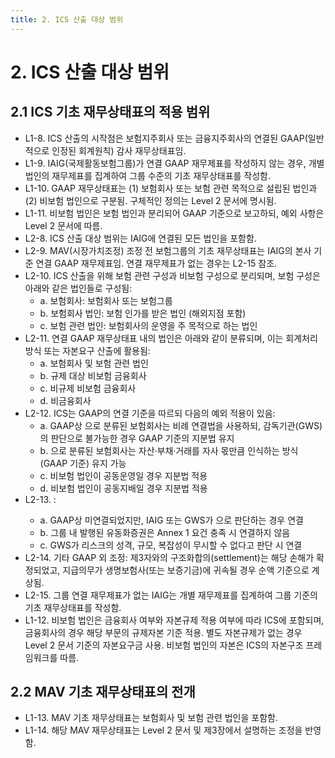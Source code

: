 ```yaml
---
title: 2. ICS 산출 대상 범위
---
```

# 2. ICS 산출 대상 범위

## 2.1 ICS 기초 재무상태표의 적용 범위

- L1-8. ICS 산출의 시작점은 보험지주회사 또는 금융지주회사의 연결된 GAAP(일반적으로 인정된 회계원칙) 감사 재무상태표임.
- L1-9. IAIG(국제활동보험그룹)가 연결 GAAP 재무제표를 작성하지 않는 경우, 개별 법인의 재무제표를 집계하여 그룹 수준의 기초 재무상태표를 작성함.
- L1-10. GAAP 재무상태표는 (1) 보험회사 또는 보험 관련 목적으로 설립된 법인과 (2) 비보험 법인으로 구분됨. 구체적인 정의는 Level 2 문서에 명시됨.
- L1-11. 비보험 법인은 보험 법인과 분리되어 GAAP 기준으로 보고하되, 예외 사항은 Level 2 문서에 따름.
- L2-8. ICS 산출 대상 범위는 IAIG에 연결된 모든 법인을 포함함.
- L2-9. MAV(시장가치조정) 조정 전 보험그룹의 기초 재무상태표는 IAIG의 본사 기준 연결 GAAP 재무제표임. 연결 재무제표가 없는 경우는 L2-15 참조.
- L2-10. ICS 산출을 위해 보험 관련 구성과 비보험 구성으로 분리되며, 보험 구성은 아래와 같은 법인들로 구성됨:
    - a. 보험회사: 보험회사 또는 보험그룹
    - b. 보험회사 법인: 보험 인가를 받은 법인 (해외지점 포함)
    - c. 보험 관련 법인: 보험회사의 운영을 주 목적으로 하는 법인
- L2-11. 연결 GAAP 재무상태표 내의 법인은 아래와 같이 분류되며, 이는 회계처리 방식 또는 자본요구 산출에 활용됨:
    - a. 보험회사 및 보험 관련 법인
    - b. 규제 대상 비보험 금융회사
    - c. 비규제 비보험 금융회사
    - d. 비금융회사
- L2-12. ICS는 GAAP의 연결 기준을 따르되 다음의 예외 적용이 있음:
    - a. GAAP상 <GTooltip label="공동기업(joint ventures)" desc="공동기업은 공동지배 당사자들이 그 계약에서 발생하는 순자산에 대한 권리를 가지는 공동계약"/>으로 분류된 보험회사는 비례 연결법을 사용하되, 감독기관(GWS)의 판단으로 불가능한 경우 GAAP 기준의 지분법 유지
    - b. <GTooltip label="공동운영(joint operations)" desc="공동운영은 공동지배 당사자들이 그 계약에 관련된 자산에 대한 권리와 부채에 대한 의무를 가지는 공동계약"/> 으로 분류된 보험회사는 자산·부채·거래를 자사 몫만큼 인식하는 방식(GAAP 기준) 유지 가능
    - c. 비보험 법인이 공동운영일 경우 지분법 적용
    - d. 비보험 법인이 공동지배일 경우 지분법 적용
- L2-13. <GTooltip label="의결권 없는 지분 법인(non-voting interest entities)" desc="의결권 미보유 지분법인은 지배력 판단 시 의결권 또는 유사한 권리가 주요 요소가 아닌 법인. 일반적으로 자본금이 거의 없거나 존재하지 않으며 특정 목적을 위해 설계됨 (예: 특수목적회사, 구조화 실체, GP/LP 구조, 신탁, 투자조합 등)."/>:
    - a. GAAP상 미연결되었지만, IAIG 또는 GWS가 <GTooltip label="중요 위험(material risk)" desc="이 경우의 중요 위험은 그룹에 미치는 리스크를 의미함. 관련 실체의 총자산 또는 총수익이 그룹의 총자산 또는 수익의 1%를 초과하는 경우, 해당 실체가 그룹 리스크에 유의미한 영향을 미칠 수 있음. 또한 중요하지 않은 실체들을 합산했을 때 그룹 자산 또는 수익의 5%를 초과한다면, 누락된 중요한 리스크를 피하기 위해 다른 실체들도 통합대상으로 고려해야 할 수 있음."/>으로 판단하는 경우 연결
    - b. 그룹 내 발행된 유동화증권은 Annex 1 요건 충족 시 연결하지 않음
    - c. GWS가 리스크의 성격, 규모, 복잡성이 무시할 수 없다고 판단 시 연결
- L2-14. 기타 GAAP 외 조정: 제3자와의 구조화합의(settlement)는 해당 손해가 확정되었고, 지급의무가 생명보험사(또는 보증기금)에 귀속될 경우 순액 기준으로 계상됨.
- L2-15. 그룹 연결 재무제표가 없는 IAIG는 개별 재무제표를 집계하여 그룹 기준의 기초 재무상태표를 작성함.
- L1-12. 비보험 법인은 금융회사 여부와 자본규제 적용 여부에 따라 ICS에 포함되며, 금융회사의 경우 해당 부문의 규제자본 기준 적용. 별도 자본규제가 없는 경우 Level 2 문서 기준의 자본요구금 사용. 비보험 법인의 자본은 ICS의 자본구조 프레임워크를 따름.

## 2.2 MAV 기초 재무상태표의 전개

- L1-13. MAV 기초 재무상태표는 보험회사 및 보험 관련 법인을 포함함.
- L1-14. 해당 MAV 재무상태표는 Level 2 문서 및 제3장에서 설명하는 조정을 반영함.

